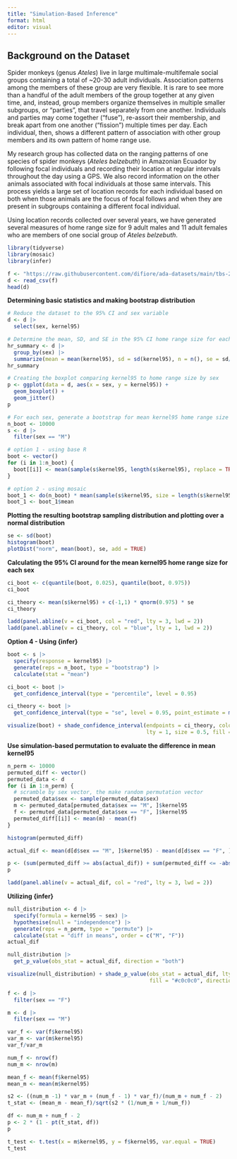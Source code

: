 ```yaml
---
title: "Simulation-Based Inference"
format: html
editor: visual
---
```


## **Background on the Dataset**

Spider monkeys (genus *Ateles*) live in large multimale-multifemale social groups containing a total of \~20-30 adult individuals. Association patterns among the members of these group are very flexible. It is rare to see more than a handful of the adult members of the group together at any given time, and, instead, group members organize themselves in multiple smaller subgroups, or "parties", that travel separately from one another. Individuals and parties may come together ("fuse"), re-assort their membership, and break apart from one another ("fission") multiple times per day. Each individual, then, shows a different pattern of association with other group members and its own pattern of home range use.

My research group has collected data on the ranging patterns of one species of spider monkeys (*Ateles belzebuth*) in Amazonian Ecuador by following focal individuals and recording their location at regular intervals throughout the day using a GPS. We also record information on the other animals associated with focal individuals at those same intervals. This process yields a large set of location records for each individual based on both when those animals are the focus of focal follows and when they are present in subgroups containing a different focal individual.

Using location records collected over several years, we have generated several measures of home range size for 9 adult males and 11 adult females who are members of one social group of *Ateles belzebuth*.

```r
library(tidyverse)
library(mosaic)
library(infer)

f <- "https://raw.githubusercontent.com/difiore/ada-datasets/main/tbs-2006-2008-ranges.csv"
d <- read_csv(f)
head(d)
```

**Determining basic statistics and making bootstrap distribution**

```r
# Reduce the dataset to the 95% CI and sex variable
d <- d |>
  select(sex, kernel95)

# Determine the mean, SD, and SE in the 95% CI home range size for each sex
hr_summary <- d |>
  group_by(sex) |>
  summarize(mean = mean(kernel95), sd = sd(kernel95), n = n(), se = sd/sqrt(n))
hr_summary

# Creating the boxplot comparing kernel95 to home range size by sex
p <- ggplot(data = d, aes(x = sex, y = kernel95)) +
  geom_boxplot() +
  geom_jitter()
p

# For each sex, generate a bootstrap for mean kernel95 home range size
n_boot <- 10000
s <- d |>
  filter(sex == "M")

# option 1 - using base R
boot <- vector()
for (i in 1:n_boot) {
  boot[[i]] <- mean(sample(s$kernel95, length(s$kernel95), replace = TRUE))
}

# option 2 - using mosaic
boot_1 <- do(n_boot) * mean(sample(s$kernel95, size = length(s$kernel95), replace = TRUE))
boot_1 <- boot_1$mean


```

**Plotting the resulting bootstrap sampling distribution and plotting over a normal distribution**

```r
se <- sd(boot)
histogram(boot)
plotDist("norm", mean(boot), se, add = TRUE)
```

**Calculating the 95% CI around for the mean kernel95 home range size for each sex**

```r
ci_boot <- c(quantile(boot, 0.025), quantile(boot, 0.975))
ci_boot

ci_theory <- mean(s$kernel95) + c(-1,1) * qnorm(0.975) * se
ci_theory

ladd(panel.abline(v = ci_boot, col = "red", lty = 3, lwd = 2))
ladd(panel.abline(v = ci_theory, col = "blue", lty = 1, lwd = 2))
```

**Option 4  - Using {infer}**

```r
boot <- s |>
  specify(response = kernel95) |>
  generate(reps = n_boot, type = "bootstrap") |>
  calculate(stat = "mean")

ci_boot <- boot |>
  get_confidence_interval(type = "percentile", level = 0.95)

ci_theory <- boot |>
  get_confidence_interval(type = "se", level = 0.95, point_estimate = mean(s$kernel95))

visualize(boot) + shade_confidence_interval(endpoints = ci_theory, color = "blue",
                                            lty = 1, size = 0.5, fill = "#c0c0c0") + shade_confidence_interval(endpoints = ci_boot, color = "red", lty = 3, size = 0.5, fill = "#c0c0c0")
```

**Use simulation-based permutation to evaluate the difference in mean kernel95**

```r
n_perm <- 10000
permuted_diff <- vector()
permuted_data <- d
for (i in 1:n_perm) {
  # scramble by sex vector, the make random permutation vector
  permuted_data$sex <- sample(permuted_data$sex)
  m <- permuted_data[permuted_data$sex == "M", ]$kernel95
  f <- permuted_data[permuted_data$sex == "F", ]$kernel95
  permuted_diff[[i]] <- mean(m) - mean(f)
}

histogram(permuted_diff)

actual_dif <- mean(d[d$sex == "M", ]$kernel95) - mean(d[d$sex == "F", ]$kernel95)

p <- (sum(permuted_diff >= abs(actual_dif)) + sum(permuted_diff <= -abs(actual_dif)))/n_perm
p

ladd(panel.abline(v = actual_dif, col = "red", lty = 3, lwd = 2))
```

**Utilizing {infer}**

```r
null_distribution <- d |>
  specify(formula = kernel95 ~ sex) |>
  hypothesise(null = "independence") |>
  generate(reps = n_perm, type = "permute") |>
  calculate(stat = "diff in means", order = c("M", "F"))
actual_dif

null_distribution |>
  get_p_value(obs_stat = actual_dif, direction = "both")

visualize(null_distribution) + shade_p_value(obs_stat = actual_dif, lty = 1, size = 0.5,
                                             fill = "#c0c0c0", direction = "both")

```

```r
f <- d |>
  filter(sex == "F")

m <- d |>
  filter(sex == "M")

var_f <- var(f$kernel95)
var_m <- var(m$kernel95)
var_f/var_m

num_f <- nrow(f)
num_m <- nrow(m)

mean_f <- mean(f$kernel95)
mean_m <- mean(m$kernel95)

s2 <- ((num_m -1) * var_m + (num_f - 1) * var_f)/(num_m + num_f - 2)
t_stat <- (mean_m - mean_f)/sqrt(s2 * (1/num_m + 1/num_f))

df <- num_m + num_f - 2
p <- 2 * (1 - pt(t_stat, df))
p

t_test <- t.test(x = m$kernel95, y = f$kernel95, var.equal = TRUE)
t_test
```
